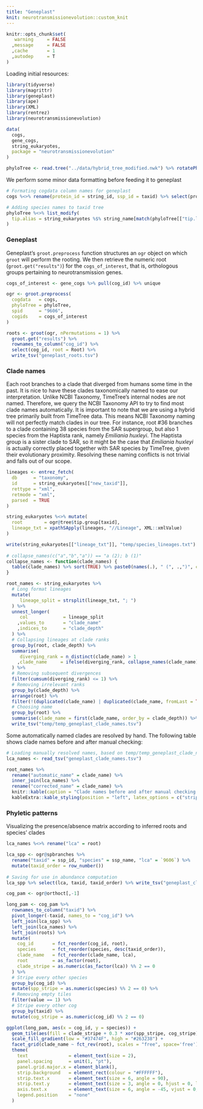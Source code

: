 ```yaml
---
title: "Geneplast"
knit: neurotransmissionevolution::custom_knit
---
```

```r
knitr::opts_chunk$set(
   warning     = FALSE
  ,message     = FALSE
  ,cache       = 1
  ,autodep     = T
)
```

Loading initial resources:
```r
library(tidyverse)
library(magrittr)
library(geneplast)
library(ape)
library(XML)
library(rentrez)
library(neurotransmissionevolution)

data(
  cogs,
  gene_cogs,
  string_eukaryotes,
  package = "neurotransmissionevolution"
)

phyloTree <- read.tree("../data/hybrid_tree_modified.nwk") %>% rotatePhyloTree("9606")
```

We perform some minor data formatting before feeding it to geneplast
```r
# Formating cogdata column names for geneplast
cogs %<>% rename(protein_id = string_id, ssp_id = taxid) %>% select(protein_id, ssp_id, cog_id)

# Adding species names to taxid tree
phyloTree %<>% list_modify(
  tip.alias = string_eukaryotes %$% string_name[match(phyloTree[["tip.label"]], taxid)]
)
```

### Geneplast
Geneplast's `groot.preprocess` function structures an `ogr` object on which `groot` will perform the rooting. We then retrieve the numeric root (`groot.get("results")`) for the `cogs_of_interest`, that is, orthologous groups pertaining to neurotransmission genes.
```r
cogs_of_interest <- gene_cogs %>% pull(cog_id) %>% unique

ogr <- groot.preprocess(
  cogdata   = cogs,
  phyloTree = phyloTree,
  spid      = "9606",
  cogids    = cogs_of_interest
)

roots <- groot(ogr, nPermutations = 1) %>%
  groot.get("results") %>%
  rownames_to_column("cog_id") %>%
  select(cog_id, root = Root) %>%
  write_tsv("geneplast_roots.tsv")
```

### Clade names
Each root branches to a clade that diverged from humans some time in the past. It is nice to have these clades taxonomically named to ease our interpretation. Unlike NCBI Taxonomy, TimeTree's internal nodes are not named. Therefore, we query the NCBI Taxonomy API to try to find most clade names automatically. It is important to note that we are using a hybrid tree primarily built from TimeTree data. This means NCBI Taxonomy naming will not perfectly match clades in our tree. For instance, root #36 branches to a clade containing 38 species from the SAR supergroup, but also 1 species from the Haptista rank, namely _Emiliania huxleyi_. The Haptista group is a sister clade to SAR, so it might be the case that _Emiliania huxleyi_ is actually correctly placed together with SAR species by TimeTree, given their evolutionary proximity. Resolving these naming conflicts is not trivial and falls out of our scope.
```r
lineages <- entrez_fetch(
  db      = "taxonomy",
  id      = string_eukaryotes[["new_taxid"]],
  rettype = "xml",
  retmode = "xml",
  parsed  = TRUE
)

string_eukaryotes %<>% mutate(
  root        = ogr@tree$tip.group[taxid],
  lineage_txt = xpathSApply(lineages, "//Lineage", XML::xmlValue)
)

write(string_eukaryotes[["lineage_txt"]], "temp/species_lineages.txt")
  
# collapse_names(c("a","b","a")) == "a (2); b (1)"
collapse_names <- function(clade_names) {
  table(clade_names) %>% sort(TRUE) %>% paste0(names(.), " (", .,")", collapse = "; ")
}

root_names <- string_eukaryotes %>%
  # Long format lineages
  mutate(
     lineage_split = strsplit(lineage_txt, "; ")
  ) %>%
  unnest_longer(
     col             = lineage_split
    ,values_to       = "clade_name"
    ,indices_to      = "clade_depth"
  ) %>%
  # Collapsing lineages at clade ranks
  group_by(root, clade_depth) %>%
  summarise(
     diverging_rank = n_distinct(clade_name) > 1
    ,clade_name     = ifelse(diverging_rank, collapse_names(clade_name), clade_name)
  ) %>%
  # Removing subsequent divergences
  filter(cumsum(diverging_rank) <= 1) %>%
  # Removing irrelevant ranks
  group_by(clade_depth) %>%
  arrange(root) %>%
  filter(!(duplicated(clade_name) | duplicated(clade_name, fromLast = TRUE)) | diverging_rank) %>%
  # Choosing name
  group_by(root) %>%
  summarise(clade_name = first(clade_name, order_by = clade_depth)) %>%
  write_tsv("temp/temp_geneplast_clade_names.tsv")
```

Some automatically named clades are resolved by hand. The following table shows clade names before and after manual checking:
```r
# Loading manually resolved names, based on temp/temp_geneplast_clade_names.tsv
lca_names <- read_tsv("geneplast_clade_names.tsv")

root_names %>%
  rename("automatic_name" = clade_name) %>%
  inner_join(lca_names) %>%
  rename("corrected_name" = clade_name) %>%
  knitr::kable(caption = "Clade names before and after manual checking.", booktabs = TRUE, linesep = "") %>%
  kableExtra::kable_styling(position = "left", latex_options = c("striped", "HOLD_position"))
```

### Phyletic patterns
Visualizing the presence/absence matrix according to inferred roots and species' clades
```r
lca_names %<>% rename("lca" = root)

lca_spp <- ogr@spbranches %>%
  rename("taxid" = ssp_id, "species" = ssp_name, "lca" = `9606`) %>%
  mutate(taxid_order = row_number())
  
# Saving for use in abundance computation
lca_spp %>% select(lca, taxid, taxid_order) %>% write_tsv("geneplast_clade_taxids.tsv")

cog_pam <- ogr@orthoct[,-1]

long_pam <- cog_pam %>%
  rownames_to_column("taxid") %>%
  pivot_longer(-taxid, names_to = "cog_id") %>%
  left_join(lca_spp) %>%
  left_join(lca_names) %>%
  left_join(roots) %>%
  mutate(
    cog_id       = fct_reorder(cog_id, root),
    species      = fct_reorder(species, desc(taxid_order)),
    clade_name   = fct_reorder(clade_name, lca),
    root         = as_factor(root),
    clade_stripe = as.numeric(as_factor(lca)) %% 2 == 0
  ) %>%
  # Stripe every other species
  group_by(cog_id) %>%
  mutate(spp_stripe = as.numeric(species) %% 2 == 0) %>%
  # Removing empty tiles
  filter(value == 1) %>%
  # Stripe every other cog
  group_by(taxid) %>%
  mutate(cog_stripe = as.numeric(cog_id) %% 2 == 0)

ggplot(long_pam, aes(x = cog_id, y = species)) +
  geom_tile(aes(fill = clade_stripe + 0.3 * xor(spp_stripe, cog_stripe))) +
  scale_fill_gradient(low = "#37474F", high = "#263238") +
  facet_grid(clade_name ~ fct_rev(root), scales = "free", space='free') +
  theme(
    text               = element_text(size = 2),
    panel.spacing      = unit(1, "pt"),
    panel.grid.major.x = element_blank(),
    strip.background   = element_rect(colour = "#FFFFFF"),
    strip.text.x       = element_text(size = 6, angle = 90),
    strip.text.y       = element_text(size = 3, angle = 0, hjust = 0, lineheight = 3),
    axis.text.x        = element_text(size = 6, angle = -45, vjust = 0, hjust = 0),
    legend.position    = "none"
  )
```
